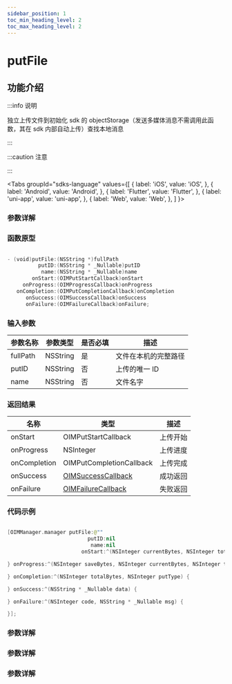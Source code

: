 ```yaml
---
sidebar_position: 1
toc_min_heading_level: 2
toc_max_heading_level: 2
---
```


# putFile

## 功能介绍

:::info 说明

独立上传文件到初始化 sdk 的 objectStorage（发送多媒体消息不需调用此函数，其在 sdk 内部自动上传）查找本地消息

:::

:::caution 注意

:::

<Tabs
groupId="sdks-language"
values={[
{ label: 'iOS', value: 'iOS', },
{ label: 'Android', value: 'Android', },
{ label: 'Flutter', value: 'Flutter', },
{ label: 'uni-app', value: 'uni-app', },
{ label: 'Web', value: 'Web', },
]
}>

<TabItem value="Flutter">

### 参数详解

</TabItem>

<TabItem value="iOS">

### 函数原型

```swift showLineNumbers

- (void)putFile:(NSString *)fullPath
          putID:(NSString * _Nullable)putID
           name:(NSString * _Nullable)name
        onStart:(OIMPutStartCallback)onStart
     onProgress:(OIMProgressCallback)onProgress
   onCompletion:(OIMPutCompletionCallback)onCompletion
      onSuccess:(OIMSuccessCallback)onSuccess
      onFailure:(OIMFailureCallback)onFailure;

```

### 输入参数

| 参数名称 | 参数类型 | 是否必填 | 描述                 |
| -------- | -------- | -------- | -------------------- |
| fullPath | NSString | 是       | 文件在本机的完整路径 |
| putID    | NSString | 否       | 上传的唯一 ID        |
| name     | NSString | 否       | 文件名字             |

### 返回结果

| 名称         | 类型                                                   | 描述     |
| ------------ | ------------------------------------------------------ | -------- |
| onStart      | OIMPutStartCallback                                    | 上传开始 |
| onProgress   | NSInteger                                              | 上传进度 |
| onCompletion | OIMPutCompletionCallback                               | 上传完成 |
| onSuccess    | [OIMSuccessCallback](docs/sdks/Callback/onSuccess.mdx) | 成功返回 |
| onFailure    | [OIMFailureCallback](docs/sdks/Callback/onError.mdx)   | 失败返回 |

### 代码示例

```swift showLineNumbers

[OIMManager.manager putFile:@""
                          putID:nil
                           name:nil
                        onStart:^(NSInteger currentBytes, NSInteger totalBytes) {

} onProgress:^(NSInteger saveBytes, NSInteger currentBytes, NSInteger totalBytes) {

} onCompletion:^(NSInteger totalBytes, NSInteger putType) {

} onSuccess:^(NSString * _Nullable data) {

} onFailure:^(NSInteger code, NSString * _Nullable msg) {

}];

```

</TabItem>

<TabItem value="Android">

### 参数详解

</TabItem>

<TabItem value="Web">

### 参数详解

</TabItem>

<TabItem value="uni-app">

### 参数详解

</TabItem>

</Tabs>
